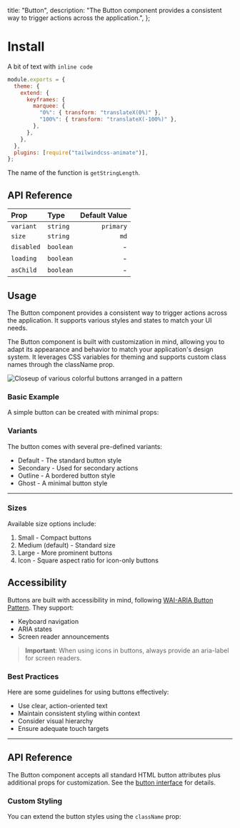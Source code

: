   title: "Button",
  description:
    "The Button component provides a consistent way to trigger actions across the application.",
};

<ComponentPreview slug="button" />

<SourceCode path="foundations/ui/button/button.tsx" />

# Install

A bit of text with `inline code`

```js showLineNumbers
module.exports = {
  theme: {
    extend: {
      keyframes: {
        marquee: {
          "0%": { transform: "translateX(0%)" },
          "100%": { transform: "translateX(-100%)" },
        },
      },
    },
  },
  plugins: [require("tailwindcss-animate")],
};
```

The name of the function is `getStringLength`.

## API Reference

| Prop       | Type      | Default Value |
| :--------- | :-------- | ------------: |
| `variant`  | `string`  |     `primary` |
| `size`     | `string`  |          `md` |
| `disabled` | `boolean` |             - |
| `loading`  | `boolean` |             - |
| `asChild`  | `boolean` |             - |

## Usage

The Button component provides a consistent way to trigger actions across the application. It supports various styles and states to match your UI needs.

The Button component is built with customization in mind, allowing you to adapt its appearance and behavior to match your application's design system. It leverages CSS variables for theming and supports custom class names through the className prop.

![Closeup of various colorful buttons arranged in a pattern](https://images.unsplash.com/photo-1572044162444-ad60f128bdea?auto=format&fit=crop&q=80)

### Basic Example

A simple button can be created with minimal props:

<ComponentPreview slug="button" />

### Variants

The button comes with several pre-defined variants:

- Default - The standard button style
- Secondary - Used for secondary actions
- Outline - A bordered button style
- Ghost - A minimal button style

---

### Sizes

Available size options include:

1. Small - Compact buttons
2. Medium (default) - Standard size
3. Large - More prominent buttons
4. Icon - Square aspect ratio for icon-only buttons

## Accessibility

Buttons are built with accessibility in mind, following [WAI-ARIA Button Pattern](https://www.w3.org/WAI/ARIA/apg/patterns/button/). They support:

- Keyboard navigation
- ARIA states
- Screen reader announcements

> **Important**: When using icons in buttons, always provide an aria-label for screen readers.

### Best Practices

Here are some guidelines for using buttons effectively:

- Use clear, action-oriented text
- Maintain consistent styling within context
- Consider visual hierarchy
- Ensure adequate touch targets

---

## API Reference

The Button component accepts all standard HTML button attributes plus additional props for customization. See the [button interface](#button-interface) for details.

### Custom Styling

You can extend the button styles using the `className` prop:

